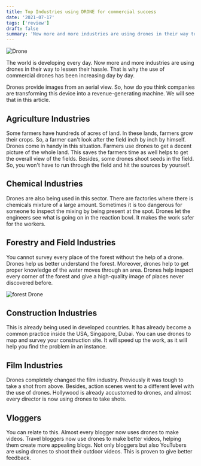 ```yaml
---
title: Top Industries using DRONE for commercial success
date: '2021-07-17'
tags: ['review']
draft: false
summary: 'Now more and more industries are using drones in their way to lessen their hassle. Drones provide images from an aerial view.'
---
```


![Drone](https://i.ibb.co/hXjxqhF/drone1.jpg)

The world is developing every day. Now more and more industries are using drones in their way to lessen their hassle.
That is why the use of commercial drones has been increasing day by day.

Drones provide images from an aerial view. So, how do you think companies are transforming this device into a revenue-generating machine. We will see that in this article.

## Agriculture Industries

Some farmers have hundreds of acres of land. In these lands, farmers grow their crops.
So, a farmer can't look after the field inch by inch by himself.
Drones come in handy in this situation. Farmers use drones to get a decent picture of the whole land. This saves the farmers time as well helps to get the overall view of the fields. Besides, some drones shoot seeds in the field. So, you won't have to run through the field and hit the sources by yourself.

## Chemical Industries

Drones are also being used in this sector. There are factories where there is chemicals mixture of a large amount.
Sometimes it is too dangerous for someone to inspect the mixing by being present at the spot.
Drones let the engineers see what is going on in the reaction bowl. It makes the work safer for the workers.

## Forestry and Field Industries

You cannot survey every place of the forest without the help of a drone.
Drones help us better understand the forest. Moreover, drones help to get proper knowledge of the water moves through an area.
Drones help inspect every corner of the forest and give a high-quality image of places never discovered before.

![forest Drone](https://i.ibb.co/vYL51LZ/drone2.jpg)

## Construction Industries

This is already being used in developed countries. It has already become a common practice inside the USA, Singapore, Dubai.
You can use drones to map and survey your construction site.
It will speed up the work, as it will help you find the problem in an instance.

## Film Industries

Drones completely changed the film industry.
Previously it was tough to take a shot from above.
Besides, action scenes went to a different level with the use of drones.
Hollywood is already accustomed to drones, and almost every director is now using drones to take shots.

## Vloggers

You can relate to this. Almost every blogger now uses drones to make videos. 
Travel bloggers now use drones to make better videos, helping them create more appealing blogs.
Not only bloggers but also YouTubers are using drones to shoot their outdoor videos. This is proven to give better feedback.
